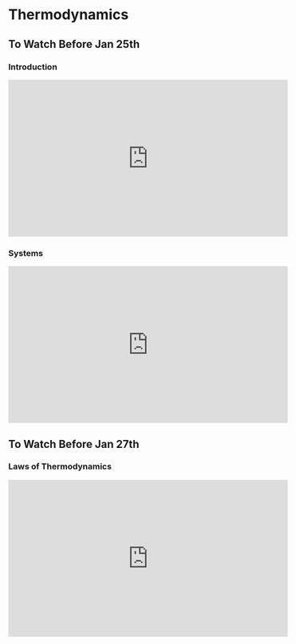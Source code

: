 

# Thermodynamics

## To Watch Before Jan 25th

### Introduction

<iframe width="560" height="315" src="https://www.youtube.com/embed/Cye6VMNO6lw" frameborder="0" allow="accelerometer; autoplay; clipboard-write; encrypted-media; gyroscope; picture-in-picture" allowfullscreen></iframe>


### Systems

<iframe width="560" height="315" src="https://www.youtube.com/embed/T4Pcv8pcTRo" frameborder="0" allow="accelerometer; autoplay; clipboard-write; encrypted-media; gyroscope; picture-in-picture" allowfullscreen></iframe>


## To Watch Before Jan 27th 

### Laws of Thermodynamics

<iframe width="560" height="315" src="https://www.youtube.com/embed/EA_hxAblI0U" frameborder="0" allow="accelerometer; autoplay; clipboard-write; encrypted-media; gyroscope; picture-in-picture" allowfullscreen></iframe>